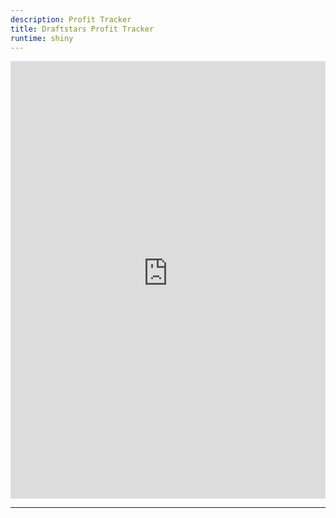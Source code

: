 ```yaml
---
description: Profit Tracker
title: Draftstars Profit Tracker
runtime: shiny
---
```


<iframe src="https://www.dfsaustralia-apps.com/shiny/draftstars-profit-tracker/" width="100%" height="700" frameborder="no"></iframe>

---

